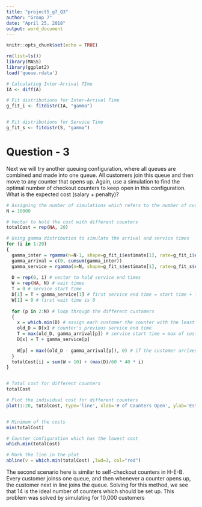 ---
title: "project5_g7_Q3"
author: "Group 7"
date: "April 25, 2018"
output: word_document
---

```{r setup, include=FALSE}
knitr::opts_chunk$set(echo = TRUE)
```


```{r, warning=FALSE}
rm(list=ls())
library(MASS)
library(ggplot2)
load('queue.rdata')
```

```{r}
# Calculating Inter-Arrival TIme
IA <- diff(A)

# Fit distributions for Inter-Arrival Time
g_fit_i <- fitdistr(IA, "gamma")


# Fit distributions for Service Time
g_fit_s <- fitdistr(S, "gamma")
```

# Question - 3

Next we will try another queuing configuration, where all queues are combined and made into one queue. All customers join this queue and then move to any counter that opens up. Again, use a simulation to find the optimal number of checkout counters to keep open in this configuration. What is the expected cost (salary + penalty)?



```{r,warning=FALSE}
# Assigning the number of simulations which refers to the number of customers walking into the store
N = 10000 

# Vector to hold the cost with different counters
totalCost = rep(NA, 20) 

# Using gamma distribution to simulate the arrival and service times
for (i in 1:20) 
{
  gamma_inter = rgamma(n=N-1, shape=g_fit_i$estimate[1], rate=g_fit_i$estimate[2])
  gamma_arrival = c(0, cumsum(gamma_inter))
  gamma_service = rgamma(n=N, shape=g_fit_s$estimate[1], rate=g_fit_s$estimate[2])
  
  D = rep(0, i) # vector to hold service end times
  W = rep(NA, N) # wait times
  T = 0 # service start time
  D[1] = T + gamma_service[1] # first service end time = start time + first service time
  W[1] = 0 # first wait time is 0
  
  for (p in 2:N) # loop through the different customers
  {
    x = which.min(D) # assign each customer the counter with the least service end time
    old_D = D[x] # counter's previous service end time
    T = max(old_D, gamma_arrival[p]) # service start time = max of customer arrival time and old_D
    D[x] = T + gamma_service[p]
    
    W[p] = max((old_D - gamma_arrival[p]), 0) # if the customer arrives after the previous service end time, the wait time is 0
  }
  totalCost[i] = sum(W > 10) + (max(D)/60 * 40 * i)
}


# Total cost for different counters
totalCost

# Plot the individual cost for different counters
plot(1:20, totalCost, type='line', xlab='# of Counters Open', ylab='Estimated Cost', main='Single Queue')


# Minimum of the costs
min(totalCost)

# Counter configuration which has the lowest cost
which.min(totalCost)

# Mark the line in the plot
abline(v = which.min(totalCost) ,lwd=3, col="red")
```

The second scenario here is similar to self-checkout counters in H-E-B. Every customer joinss one queue, and then whenever a counter opens up, the customer next in line joins the queue. Solving for this method, we see that 14 is the ideal number of counters which should be set up. This problem was solved by simulating for 10,000 customers 